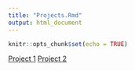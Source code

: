 ```yaml
---
title: "Projects.Rmd"
output: html_document
---
```


```r
knitr::opts_chunk$set(echo = TRUE)
```

[Project 1](/project1)
[Project 2](/project2)